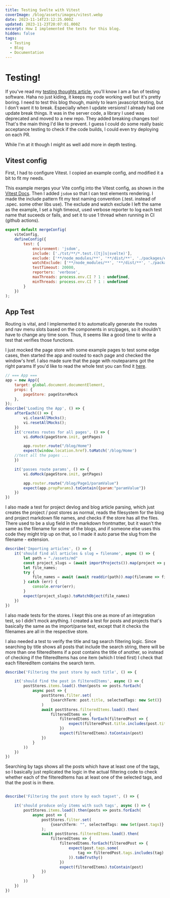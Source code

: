 ```yaml
---
title: Testing Svelte with Vitest
coverImage: /blog/assets/images/vitest.webp
date: 2023-11-14T23:12:25.000Z
updated: 2023-11-23T20:07:01.000Z
excerpt: How I implemented the tests for this blog.
hidden: false
tags:
  - Testing
  - Blog
  - Documentation
---
```


# Testing!

If you've read my [testing thoughts article](/blog/articles/testing-thoughts), you'll know I am a fan of testing software. Haha no just kiding, it keeps my code working well but it's pretty boring.
I need to test this blog though, mainly to learn javascript testing, but I don't want it to break. Especially when I update versions! I already had one update break things. It was in the server code, a library I used was deprecated and moved to a new repo. They added breaking changes too! That's the main thing I'd like to prevent. I guess I could do some really basic acceptance testing to check if the code builds, I could even try deploying on each PR.

While I'm at it though I might as well add more in depth testing.

## Vitest config

First, I had to configure Vitest. I copied an example config, and modified it a bit to fit my needs.

This example merges your Vite config into the Vitest config, as shown in the [Vitest Docs](https://vitest.dev/config/). Then I added `jsdom` so that I can test elements rendering. I made the include pattern fit my test naming convention (.test. instead of .spec. some other libs use). The exclude and watch exclude I left the same as the example, I set a high timeout, used verbose reporter to log each test name that suceeds or fails, and set it to use 1 thread when running in CI (github actions).

```js:vitest.config.js
export default mergeConfig(
	viteConfig,
	defineConfig({
		test: {
			environment: 'jsdom',
			include: ['./tst/**/*.test.([tj]s|svelte)'],
			exclude: ['**/node_modules/**', '**/dist/**', './packages/e2e-tests/**/*.*', './temp/**/*.*'],
			watchExclude: ['**/node_modules/**', '**/dist/**', './packages/e2e-tests/**/*.*', './temp/**/*.*'],
			testTimeout: 20000,
			reporters: 'verbose',
			maxThreads: process.env.CI ? 1 : undefined,
			minThreads: process.env.CI ? 1 : undefined
		}
	})
);
```

## App Test

Routing is vital, and I implemented it to automatically generate the routes and nav menu slots based on the components in src/pages, so it shouldn't have to change any time soon. Thus, it seems like a good time to write a test that verifies those functions.

I just mocked the page store with some example pages to test some edge cases, then started the app and routed to each page and checked the window's href. I also made sure that the page with routeparams got the right params
If you'd like to read the whole test you can find it [here](https://github.com/JackBellinger/blog/tree/main/svelte_front/tst/App.test.ts).

```js:App.test.js
// === App ===
app = new App({
	target: global.document.documentElement,
	props: {
		pageStore: pageStoreMock
	},
});
describe('Loading the App', () => {
	afterEach(() => {
		vi.clearAllMocks();
		vi.resetAllMocks();
	})
	it('creates routes for all pages', () => {
		vi.doMock(pageStore.init, getPages)

		app.router.route("/blog/Home")
		expect(window.location.href).toMatch('/blog/Home')
    //test all the pages ...
	})

	it('passes route params', () => {
		vi.doMock(pageStore.init, getPages)

		app.router.route("/blog/Page1/paramValue")
		expect(app.propParams).toContain({param:"paramValue"})
	})
})

```

I also made a test for project devlog and blog article parsing, which just creates the project / post stores as normal, reads the filesystem for the blog and project markdown file names, and checks if the store has all the files. There used to be a slug field in the markdown frontmatter, but it wasn't the same as the filename for some of the blogs, and if someone else uses this code they might trip up on that, so I made it auto parse the slug from the filename - extension.

```js:projects.test.ts
describe('Importing articles', () => {
	it('should find all articles & slug = filename', async () => {
		let path = "./assets/md"
		const project_slugs = (await importProjects()).map(project => project.slug).sort()
		let file_names;
		try {
			file_names = await (await readdir(path)).map(filename => filename.split('.')[0]).sort()
		} catch (err) {
			console.error(err);
		}
		expect(project_slugs).toMatchObject(file_names)
	})
})
```

I also made tests for the stores. I kept this one as more of an integration test, so I didn't mock anything. I created a test for posts and projects that's basically the same as the import/parse test, except that it checks the filenames are all in the respective store.

I also needed a test to verify the title and tag search filtering logic.
Since searching by title shows all posts that include the search string, there will be more than one filteredItems if a post contains the title of another, so instead of checking if the filteredItems has one item (which I tried first) I check that each filteredItem contains the search term.

```js:store.test.ts
describe('Filtering the post store by each title', () => {

	it('should find the post in filteredItems', async () => {
		postStores.items.load().then(posts => posts.forEach(
			async post => {
				postStores.filter.set(
					{searchTerm: post.title, selectedTags: new Set()}
				)
				await postStores.filteredItems.load().then(
					filteredItems => {
						filteredItems.forEach(filteredPost => {
							expect(filteredPost.title.includes(post.title))
						})
						expect(filteredItems).toContain(post)
				})
			}
		))
	})
})

```

Searching by tags shows all the posts which have at least one of the tags, so I basically just replicated the logic in the actual filtering code to check whether each of the filteredItems has at least one of the selected tags, and that the post is in there.

```js:store.test.ts

describe('Filtering the post store by each tagset', () => {

	it('should produce only items with such tags', async () => {
		postStores.items.load().then(posts => posts.forEach(
			async post => {
				postStores.filter.set(
					{searchTerm: "", selectedTags: new Set(post.tags)}
				);
				await postStores.filteredItems.load().then(
					filteredItems => {
						filteredItems.forEach(filteredPost => {
							expect(post.tags.some(
								tag => filteredPost.tags.includes(tag)
							)).toBeTruthy()
						})
						expect(filteredItems).toContain(post)
				})
			}
		))
	})
})
```
